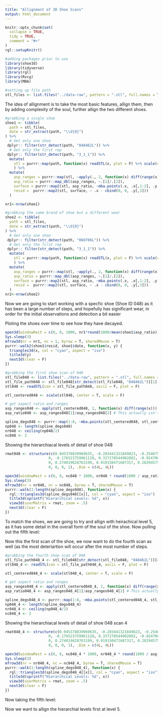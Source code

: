 ```yaml
---
title: "Allignment of 3D Shoe Scans"
output: html_document
---
```



```r
knitr::opts_chunk$set(
  collapse = TRUE,
  tidy = TRUE,
  comment = "#>"
)
rgl::setupKnitr()
```

```r
#adding packages prior to use
library(shoe3d)
library(tidyverse)
library(rgl)
library(Rvcg) 
library(MBA) 
```


```r
#setting up file path 
stl_files <- list.files("../data-raw", pattern = ".stl", full.names = T)
```





The idea of allignment is to take the most basic features, allign them, then by adding complexity of the soul, further allign the two different shoes. 




```r
#grabbing a single shoe
shoe1 <- tibble(
  path = stl_files,
  date = str_extract(path, "\\d{8}")
) %>% 
  # Get only one shoe
 dplyr:: filter(str_detect(path, "048462L")) %>%
  # Get only the first rep
 dplyr:: filter(str_detect(path, "3_1_1")) %>%
  mutate(
    stl = purrr::map(path, function(x) readSTL(x, plot = F) %>% scale(center = T, scale = F))
    ) %>%
  mutate(
    asp_ranges = purrr::map(stl, ~apply(., 2, function(x) diff(range(x)))),
    asp_ratio = purrr::map_dbl(asp_ranges, ~.[1]/.[2]),
    surface = purrr::map2(stl, asp_ratio, ~mba.points(.x, .x[,1:2], .y, 1, h = 3)[[1]]),
    resid =  purrr::map2(stl, surface, ~ .x - cbind(0, 0, .y[,3]))
  )

nr1<-nrow(shoe1)
```


```r
#grabbing the same brand of shoe but a different wear
shoe2 <- tibble(
  path = stl_files,
  date = str_extract(path, "\\d{8}")
) %>% 
  # Get only one shoe
 dplyr:: filter(str_detect(path, "060706L")) %>%
  # Get only the first rep
 dplyr:: filter(str_detect(path, "3_1_1")) %>%
  mutate(
    stl = purrr::map(path, function(x) readSTL(x, plot = F) %>% scale(center = T, scale = F))
    ) %>%
  mutate(
    asp_ranges = purrr::map(stl, ~apply(., 2, function(x) diff(range(x)))),
    asp_ratio = purrr::map_dbl(asp_ranges, ~.[1]/.[2]),
    surface = purrr::map2(stl, asp_ratio, ~mba.points(.x, .x[,1:2], .y, 1, h = 3)[[1]]),
    resid =  purrr::map2(stl, surface, ~ .x - cbind(0, 0, .y[,3]))
  )
nr2<-nrow(shoe2)
```



Now we are going to start working with a specfic shoe (Shoe ID 048) as it has been a large number of steps, and hopefully has significant wear, in order for the initial observations and detection a bit easier

Ploting the shoes over time to see how they have decayed. 

```r
open3d(windowRect = c(0, 0, 1000, nr1*round(1000/mean(shoe1$asp_ratio))), zoom = .5)
Sys.sleep(3)
mfrow3d(nr = nr1, nc = 1, byrow = T, sharedMouse = T)
purrr::walk2(shoe1$resid, shoe1$date, function(x, y) {
  triangles3d(x, col = "cyan", aspect = "iso")
  title3d(y)
  next3d(clear = F)
})
```


```r
#grabbing the first shoe scan of 048
stl_file048 <- list.files("../data-raw", pattern = ".stl", full.names = T)
stl_file_path048 <- stl_file048[str_detect(stl_file048, "048462L")][1]
stl048 <- readSTL(con = stl_file_path048, ascii = F, plot = F)

stl_centered048 <- scale(stl048, center = T, scale = F)

```


```r
# get aspect ratio and ranges
asp_ranges048 <- apply(stl_centered048, 2, function(x) diff(range(x)))
asp_ratio048 <- asp_ranges048[1]/asp_ranges048[2] # This actually isn't correct - need to use pca or something to get reasonable surface rotation matrix?
```





```r
spline_degs048 <- purrr::map(1:8, ~mba.points(stl_centered048, stl_centered048[,1:2], asp_ratio048, 1, h = .)[[1]])
np048 <- length(spline_degs048)
nr048 <- ceiling(np048/2)
nc048 <- 2
```


Showing the hierarchiacal levels of detail of shoe 048



```r
rmat048 <- structure(c(0.945378839969635, -0.203441321849823, -0.254675090312958, 
                    0, -0.176523759961128, 0.337278544902802, -0.924700558185577, 
                    0, 0.274019628763199, 0.919150471687317, 0.28294575214386, 0, 
                    0, 0, 0, 1), .Dim = c(4L, 4L))

open3d(windowRect = c(0, 0, nc048 * 1000, nr048 * round(1000 / asp_ratio048)), zoom = .5)
Sys.sleep(3)
mfrow3d(nr = nr048, nc = nc048, byrow = T, sharedMouse = T)
purrr::walk(1:length(spline_degs048), function(x) {
  rgl::triangles3d(spline_degs048[[x]], col = "cyan", aspect = "iso")
  title3d(sprintf("Hierarchical Levels: %d", x))
  view3d(userMatrix = rmat, zoom = .5)
  next3d(clear = F)
})
```

To match the shoes, we are going to try and allign with heirachical level 5, as it has some detail in the overall form of the soul of the shoe. Now pulling out the fifth level: 




Now this the first scan of the shoe, we now want to do the fourth scan as well (as the most deteriartion will occur after the most number of steps. 

```r
#grabbing the fourth shoe scan of 048
stl_file_path048_4 <- stl_file048[str_detect(stl_file048, "048462L")][4]
stl048_4 <- readSTL(con = stl_file_path048_4, ascii = F, plot = F)

stl_centered048_4 <- scale(stl048_4, center = T, scale = F)

```


```r
# get aspect ratio and ranges
asp_ranges048_4 <- apply(stl_centered048_4, 2, function(x) diff(range(x)))
asp_ratio048_4 <- asp_ranges048_4[1]/asp_ranges048_4[2] # This actually isn't correct - need to use pca or something to get reasonable surface rotation matrix?
```





```r
spline_degs048_4 <- purrr::map(1:8, ~mba.points(stl_centered048_4, stl_centered048_4[,1:2], asp_ratio048_4, 1, h = .)[[1]])
np048_4 <- length(spline_degs048_4)
nr048_4 <- ceiling(np048_4/2)
nc048_4 <- 2
```


Showing the hierarchiacal levels of detail of shoe 048 scan 4

```r
rmat048_4 <- structure(c(0.945378839969635, -0.203441321849823, -0.254675090312958, 
                    0, -0.176523759961128, 0.337278544902802, -0.924700558185577, 
                    0, 0.274019628763199, 0.919150471687317, 0.28294575214386, 0, 
                    0, 0, 0, 1), .Dim = c(4L, 4L))

open3d(windowRect = c(0, 0, nc048_4 * 1000, nr048_4 * round(1000 / asp_ratio048_4)), zoom = .5)
Sys.sleep(3)
mfrow3d(nr = nr048_4, nc = nc048_4, byrow = T, sharedMouse = T)
purrr::walk(1:length(spline_degs048_4), function(x) {
  rgl::triangles3d(spline_degs048_4[[x]], col = "cyan", aspect = "iso")
  title3d(sprintf("Hierarchical Levels: %d", x))
  view3d(userMatrix = rmat, zoom = .5)
  next3d(clear = F)
})
```


Now taking the fifth level: 









 Now we want to allign the hierarchial levels first at level 5. 
 
 

